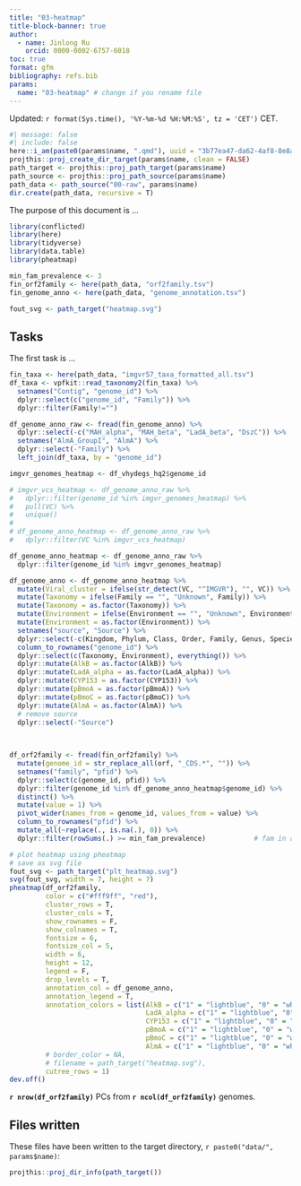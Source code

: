 ```yaml
---
title: "03-heatmap"
title-block-banner: true
author:
  - name: Jinlong Ru
    orcid: 0000-0002-6757-6018
toc: true
format: gfm
bibliography: refs.bib
params:
  name: "03-heatmap" # change if you rename file
---
```


Updated: `r format(Sys.time(), '%Y-%m-%d %H:%M:%S', tz = 'CET')` CET.

```r
#| message: false
#| include: false
here::i_am(paste0(params$name, ".qmd"), uuid = "3b77ea47-da62-4af8-8e8a-2e462b70279d")
projthis::proj_create_dir_target(params$name, clean = FALSE)
path_target <- projthis::proj_path_target(params$name)
path_source <- projthis::proj_path_source(params$name)
path_data <- path_source("00-raw", params$name)
dir.create(path_data, recursive = T)
```

The purpose of this document is ...

```r
library(conflicted)
library(here)
library(tidyverse)
library(data.table)
library(pheatmap)

min_fam_prevalence <- 3
fin_orf2family <- here(path_data, "orf2family.tsv")
fin_genome_anno <- here(path_data, "genome_annotation.tsv")

fout_svg <- path_target("heatmap.svg")
```

## Tasks

The first task is ...

```r
fin_taxa <- here(path_data, "imgvr57_taxa_formatted_all.tsv")
df_taxa <- vpfkit::read_taxonomy2(fin_taxa) %>% 
  setnames("Contig", "genome_id") %>% 
  dplyr::select(c("genome_id", "Family")) %>% 
  dplyr::filter(Family!="")

df_genome_anno_raw <- fread(fin_genome_anno) %>% 
  dplyr::select(-c("MAH_alpha", "MAH_beta", "LadA_beta", "DszC")) %>% 
  setnames("AlmA_GroupI", "AlmA") %>% 
  dplyr::select(-"Family") %>% 
  left_join(df_taxa, by = "genome_id")

imgvr_genomes_heatmap <- df_vhydegs_hq2$genome_id

# imgvr_vcs_heatmap <- df_genome_anno_raw %>% 
#   dplyr::filter(genome_id %in% imgvr_genomes_heatmap) %>% 
#   pull(VC) %>% 
#   unique()
# 
# df_genome_anno_heatmap <- df_genome_anno_raw %>% 
#   dplyr::filter(VC %in% imgvr_vcs_heatmap)

df_genome_anno_heatmap <- df_genome_anno_raw %>% 
  dplyr::filter(genome_id %in% imgvr_genomes_heatmap)
```


```r
df_genome_anno <- df_genome_anno_heatmap %>% 
  mutate(Viral_cluster = ifelse(str_detect(VC, "^IMGVR"), "", VC)) %>% 
  mutate(Taxonomy = ifelse(Family == "", "Unknown", Family)) %>% 
  mutate(Taxonomy = as.factor(Taxonomy)) %>% 
  mutate(Environment = ifelse(Environment == "", "Unknown", Environment)) %>% 
  mutate(Environment = as.factor(Environment)) %>% 
  setnames("source", "Source") %>% 
  dplyr::select(-c(Kingdom, Phylum, Class, Order, Family, Genus, Species, VC, Viral_cluster)) %>% 
  column_to_rownames("genome_id") %>% 
  dplyr::select(c(Taxonomy, Environment), everything()) %>%
  dplyr::mutate(AlkB = as.factor(AlkB)) %>%
  dplyr::mutate(LadA_alpha = as.factor(LadA_alpha)) %>%
  dplyr::mutate(CYP153 = as.factor(CYP153)) %>%
  dplyr::mutate(pBmoA = as.factor(pBmoA)) %>%
  dplyr::mutate(pBmoC = as.factor(pBmoC)) %>%
  dplyr::mutate(AlmA = as.factor(AlmA)) %>% 
  # remove source
  dplyr::select(-"Source")
  
  

df_orf2family <- fread(fin_orf2family) %>% 
  mutate(genome_id = str_replace_all(orf, "_CDS.*", "")) %>% 
  setnames("family", "pfid") %>% 
  dplyr::select(c(genome_id, pfid)) %>% 
  dplyr::filter(genome_id %in% df_genome_anno_heatmap$genome_id) %>% 
  distinct() %>%
  mutate(value = 1) %>% 
  pivot_wider(names_from = genome_id, values_from = value) %>% 
  column_to_rownames("pfid") %>% 
  mutate_all(~replace(., is.na(.), 0)) %>% 
  dplyr::filter(rowSums(.) >= min_fam_prevalence)            # fam in at least 3 genomes

# plot heatmap using pheatmap
# save as svg file
fout_svg <- path_target("plt_heatmap.svg")
svg(fout_svg, width = 7, height = 7)
pheatmap(df_orf2family, 
         color = c("#fff9ff", "red"),
         cluster_rows = T, 
         cluster_cols = T, 
         show_rownames = F, 
         show_colnames = T, 
         fontsize = 6, 
         fontsize_col = 5,
         width = 6,
         height = 12,
         legend = F,
         drop_levels = T,
         annotation_col = df_genome_anno,
         annotation_legend = T,
         annotation_colors = list(AlkB = c("1" = "lightblue", "0" = "white"),
                                  LadA_alpha = c("1" = "lightblue", "0" = "white"),
                                  CYP153 = c("1" = "lightblue", "0" = "white"),
                                  pBmoA = c("1" = "lightblue", "0" = "white"),
                                  pBmoC = c("1" = "lightblue", "0" = "white"),
                                  AlmA = c("1" = "lightblue", "0" = "white")),
         # border_color = NA, 
         # filename = path_target("heatmap.svg"),
         cutree_rows = 1)
dev.off()
```

**`r nrow(df_orf2family)`** PCs from **`r ncol(df_orf2family)`** genomes.


## Files written

These files have been written to the target directory, ```r paste0("data/", params$name)```:

```r
projthis::proj_dir_info(path_target())
```
